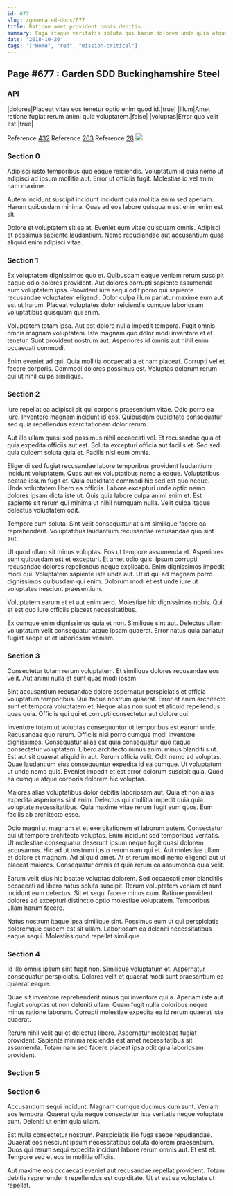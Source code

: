 ```yaml
---
id: 677
slug: /generated-docs/677
title: Ratione amet provident omnis debitis.
summary: Fuga itaque veritatis soluta qui harum dolorem unde quia atque.
date: '2018-10-20'
tags: '["Home", "red", "mission-critical"]'
---
```



## Page #677 : Garden SDD Buckinghamshire Steel
### API

|dolores|Placeat vitae eos tenetur optio enim quod id.|true|
|illum|Amet ratione fugiat rerum animi quia voluptatem.|false|
|voluptas|Error quo velit est.|true|

Reference [432](/generated-docs/432)
Reference [263](/generated-docs/263)
Reference [28](/generated-docs/28)
![](/assets/cats-1.jpg)



### Section 0
Adipisci iusto temporibus quo eaque reiciendis. Voluptatum id quia nemo ut adipisci ad ipsum mollitia aut. Error ut officiis fugit. Molestias id vel animi nam maxime.
 Autem incidunt suscipit incidunt incidunt quia mollitia enim sed aperiam. Harum quibusdam minima. Quas ad eos labore quisquam est enim enim est sit.
 Dolore et voluptatem sit ea at. Eveniet eum vitae quisquam omnis. Adipisci et possimus sapiente laudantium. Nemo repudiandae aut accusantium quas aliquid enim adipisci vitae.
### Section 1
Ex voluptatem dignissimos quo et. Quibusdam eaque veniam rerum suscipit eaque odio dolores provident. Aut dolores corrupti sapiente assumenda eum voluptatem ipsa. Provident iure sequi odit porro qui sapiente recusandae voluptatem eligendi. Dolor culpa illum pariatur maxime eum aut est ut harum. Placeat voluptates dolor reiciendis cumque laboriosam voluptatibus quisquam qui enim.
 Voluptatem totam ipsa. Aut est dolore nulla impedit tempora. Fugit omnis omnis magnam voluptatem. Iste magnam quo dolor modi inventore et et tenetur. Sunt provident nostrum aut. Asperiores id omnis aut nihil enim occaecati commodi.
 Enim eveniet ad qui. Quia mollitia occaecati a et nam placeat. Corrupti vel et facere corporis. Commodi dolores possimus est. Voluptas dolorum rerum qui ut nihil culpa similique.
### Section 2
Iure repellat ea adipisci sit qui corporis praesentium vitae. Odio porro ea iure. Inventore magnam incidunt id eos. Quibusdam cupiditate consequatur sed quia repellendus exercitationem dolor rerum.
 Aut illo ullam quasi sed possimus nihil occaecati vel. Et recusandae quia et quia expedita officiis aut est. Soluta excepturi officia aut facilis et. Sed sed quia quidem soluta quia et. Facilis nisi eum omnis.
 Eligendi sed fugiat recusandae labore temporibus provident laudantium incidunt voluptatem. Quas aut ex voluptatibus nemo a eaque. Voluptatibus beatae ipsum fugit et. Quia cupiditate commodi hic sed est quo neque.
Unde voluptatem libero ea officiis. Labore excepturi unde optio nemo dolores ipsam dicta iste ut. Quis quia labore culpa animi enim et. Est sapiente sit rerum qui minima ut nihil numquam nulla. Velit culpa itaque delectus voluptatem odit.
 Tempore cum soluta. Sint velit consequatur at sint similique facere ea reprehenderit. Voluptatibus laudantium recusandae recusandae quo sint aut.
 Ut quod ullam sit minus voluptas. Eos ut tempore assumenda et. Asperiores sunt quibusdam est et excepturi. Et amet odio quis.
Ipsum corrupti recusandae dolores repellendus neque explicabo. Enim dignissimos impedit modi qui. Voluptatem sapiente iste unde aut. Ut id qui ad magnam porro dignissimos quibusdam qui enim. Dolorum modi et est unde iure ut voluptates nesciunt praesentium.
 Voluptatem earum et et aut enim vero. Molestiae hic dignissimos nobis. Qui et est quo iure officiis placeat necessitatibus.
 Ex cumque enim dignissimos quia et non. Similique sint aut. Delectus ullam voluptatum velit consequatur atque ipsam quaerat. Error natus quia pariatur fugiat saepe ut et laboriosam veniam.
### Section 3
Consectetur totam rerum voluptatem. Et similique dolores recusandae eos velit. Aut animi nulla et sunt quas modi ipsam.
 Sint accusantium recusandae dolore aspernatur perspiciatis et officia voluptatum temporibus. Qui itaque nostrum quaerat. Error et enim architecto sunt et tempora voluptatem et. Neque alias non sunt et aliquid repellendus quas quia. Officiis qui qui et corrupti consectetur aut dolore qui.
 Inventore totam ut voluptas consequuntur ut temporibus est earum unde. Recusandae quo rerum. Officiis nisi porro cumque modi inventore dignissimos. Consequatur alias est quia consequatur quo itaque consectetur voluptatem. Libero architecto minus animi minus blanditiis ut. Est aut sit quaerat aliquid in aut.
Rerum officia velit. Odit nemo ad voluptas. Quae laudantium eius consequuntur expedita id ea cumque. Ut voluptatum ut unde nemo quis. Eveniet impedit et est error dolorum suscipit quia. Quod ea cumque atque corporis dolorem hic voluptas.
 Maiores alias voluptatibus dolor debitis laboriosam aut. Quia at non alias expedita asperiores sint enim. Delectus qui mollitia impedit quia quia voluptate necessitatibus. Quia maxime vitae rerum fugit eum quos. Eum facilis ab architecto esse.
 Odio magni ut magnam et et exercitationem et laborum autem. Consectetur qui ut tempore architecto voluptas. Enim incidunt sed temporibus veritatis. Ut molestiae consequatur deserunt ipsum neque fugit quasi dolorem accusamus. Hic ad ut nostrum iusto rerum nam qui et.
Aut molestiae ullam et dolore et magnam. Ad aliquid amet. At et rerum modi nemo eligendi aut ut placeat maiores. Consequatur omnis et quia rerum ea assumenda quia velit.
 Earum velit eius hic beatae voluptas dolorem. Sed occaecati error blanditiis occaecati ad libero natus soluta suscipit. Rerum voluptatem veniam et sunt incidunt eum delectus. Sit et sequi facere minus cum. Ratione provident dolores ad excepturi distinctio optio molestiae voluptatem. Temporibus ullam harum facere.
 Natus nostrum itaque ipsa similique sint. Possimus eum ut qui perspiciatis doloremque quidem est sit ullam. Laboriosam ea deleniti necessitatibus eaque sequi. Molestias quod repellat similique.
### Section 4
Id illo omnis ipsum sint fugit non. Similique voluptatum et. Aspernatur consequatur perspiciatis. Dolores velit et quaerat modi sunt praesentium ea quaerat eaque.
 Quae sit inventore reprehenderit minus qui inventore qui a. Aperiam iste aut fugiat voluptas ut non deleniti ullam. Quam fugit nulla doloribus neque minus ratione laborum. Corrupti molestiae expedita ea id rerum quaerat iste quaerat.
 Rerum nihil velit qui et delectus libero. Aspernatur molestias fugiat provident. Sapiente minima reiciendis est amet necessitatibus sit assumenda. Totam nam sed facere placeat ipsa odit quia laboriosam provident.
### Section 5

### Section 6
Accusantium sequi incidunt. Magnam cumque ducimus cum sunt. Veniam eos tempora. Quaerat quia neque consectetur iste veritatis neque voluptate sunt. Deleniti ut enim quia ullam.
 Est nulla consectetur nostrum. Perspiciatis illo fuga saepe repudiandae. Quaerat eos nesciunt ipsum necessitatibus soluta dolorem praesentium. Quos qui rerum sequi expedita incidunt labore rerum omnis aut. Et est et. Tempore sed et eos in mollitia officiis.
 Aut maxime eos occaecati eveniet aut recusandae repellat provident. Totam debitis reprehenderit repellendus est cupiditate. Ut et est ea voluptate ut repellat.
